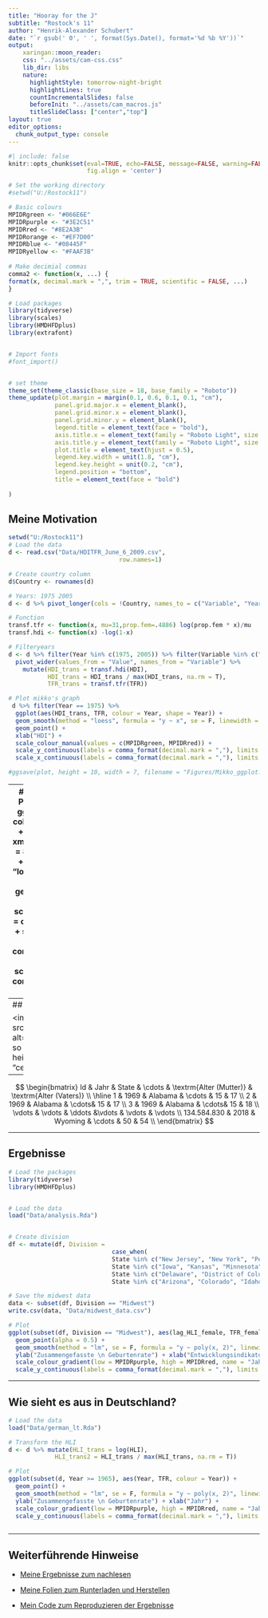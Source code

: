 ```yaml
---
title: "Hooray for the J"
subtitle: "Rostock's 11"
author: "Henrik-Alexander Schubert"
date: "`r gsub(' 0', ' ', format(Sys.Date(), format='%d %b %Y'))`"
output:
    xaringan::moon_reader:
    css: "../assets/cam-css.css"
    lib_dir: libs
    nature:
      highlightStyle: tomorrow-night-bright
      highlightLines: true
      countIncrementalSlides: false
      beforeInit: "../assets/cam_macros.js"
      titleSlideClass: ["center","top"]
layout: true
editor_options: 
  chunk_output_type: console
---
```


```r
#| include: false
knitr::opts_chunk$set(eval=TRUE, echo=FALSE, message=FALSE, warning=FALSE, dev = "svg", fig.height = 7, fig.width = 7,
                      fig.align = 'center')
```



```r
# Set the working directory
#setwd("U:/Rostock11")

# Basic colours
MPIDRgreen <- "#066E6E"
MPIDRpurple <- "#3E2C51"
MPIDRred <- "#8E2A3B"
MPIDRorange <- "#EF7D00"
MPIDRblue <- "#08445F"
MPIDRyellow <- "#FAAF3B"
  
# Make decimial commas
comma2 <- function(x, ...) {
format(x, decimal.mark = ",", trim = TRUE, scientific = FALSE, ...)
}

# Load packages
library(tidyverse)
library(scales)
library(HMDHFDplus)
library(extrafont)


# Import fonts
#font_import()


# set theme
theme_set(theme_classic(base_size = 18, base_family = "Roboto"))
theme_update(plot.margin = margin(0.1, 0.6, 0.1, 0.1, "cm"),
             panel.grid.major.x = element_blank(),
             panel.grid.minor.x = element_blank(),
             panel.grid.minor.y = element_blank(),
             legend.title = element_text(face = "bold"),
             axis.title.x = element_text(family = "Roboto Light", size = 14, hjust = 1),
             axis.title.y = element_text(family = "Roboto Light", size = 14, hjust = 1, angle = 0),
             plot.title = element_text(hjust = 0.5),
             legend.key.width = unit(1.8, "cm"),
             legend.key.height = unit(0.2, "cm"),
             legend.position = "bottom",
             title = element_text(face = "bold")
             
)

```


## Meine Motivation

```r

setwd("U:/Rostock11")
# Load the data
d <- read.csv("Data/HDITFR_June_6_2009.csv",
                               row.names=1)

# Create country column
d$Country <- rownames(d)

# Years: 1975 2005
d <- d %>% pivot_longer(cols = !Country, names_to = c("Variable", "Year"), values_to = "Value",  names_pattern = "([a-z]*[A-Z]*).([0-9]*)")

# Function
transf.tfr <- function(x, mu=31,prop.fem=.4886) log(prop.fem * x)/mu
transf.hdi <- function(x) -log(1-x)

# Filteryears
d <- d %>% filter(Year %in% c(1975, 2005)) %>% filter(Variable %in% c("HDI", "TFR")) %>% 
  pivot_wider(values_from = "Value", names_from = "Variable") %>%
    mutate(HDI_trans = transf.hdi(HDI),
           HDI_trans = HDI_trans / max(HDI_trans, na.rm = T), 
           TFR_trans = transf.tfr(TFR))

# Plot mikko's graph
 d %>% filter(Year == 1975) %>% 
  ggplot(aes(HDI_trans, TFR, colour = Year, shape = Year)) +
  geom_smooth(method = "loess", formula = "y ~ x", se = F, linewidth = 1.5) +
  geom_point() +
  xlab("HDI") +
  scale_colour_manual(values = c(MPIDRgreen, MPIDRred)) +
  scale_y_continuous(labels = comma_format(decimal.mark = ","), limits = c(1, 9)) +
  scale_x_continuous(labels = comma_format(decimal.mark = ","), limits = c(0, 1))

#ggsave(plot, height = 10, width = 7, filename = "Figures/Mikko_ggplot.pdf")
```

---
## Meine Motivation
```r
# Plot mikko's graph
 d %>% 
  ggplot(aes(HDI_trans, TFR, colour = Year, shape = Year)) +
  annotate(geom = "rect", xmin = 0.6, xmax = 0.7, ymax = 8.5, ymin = 1, alpha = 0.3) +
  geom_smooth(method = "loess", formula = "y ~ x", se = F, linewidth = 1.5) +
  geom_point( ) +
  xlab("HDI") +
  scale_colour_manual(values = c(MPIDRgreen, MPIDRred)) +
  scale_y_continuous(labels = comma_format(decimal.mark = ","), limits = c(1, 9)) +
  scale_x_continuous(labels = comma_format(decimal.mark = ","), limits = c(0, 1))

#ggsave(plot, height = 10, width = 7, filename = "Figures/Mikko_ggplot.pdf")
```

---
## Daten

<img src="Images\obama_certificate.jpg" alt="Upside-down sloths are so cute", width = "40%", height = "50%", class = "center" >



--

$$ 
\begin{bmatrix}
Id & Jahr & State & \cdots & \textrm{Alter (Mutter)} & \textrm{Alter (Vaters)}  \\
\hline
1 & 1969 & Alabama & \cdots & 15 & 17 \\
2 & 1969 & Alabama & \cdots& 15 & 17 \\
3 & 1969 & Alabama & \cdots& 15 & 18 \\
\vdots & \vdots  & \ddots &\vdots & \vdots & \vdots \\
134.584.830 & 2018 & Wyoming & \cdots & 50 & 54 \\
\end{bmatrix}
$$

---

## Ergebnisse

```r
# Load the packages
library(tidyverse)
library(HMDHFDplus)


# Load the data
load("Data/analysis.Rda")


# Create division
df <- mutate(df, Division = 
                             case_when(
                             State %in% c("New Jersey", "New York", "Pennsylvania", "Connecticut", "Maine", "Massachusetts", "New Hampshire", "Rhode Island", "Vermont") ~ "Northeast",
                             State %in% c("Iowa", "Kansas", "Minnesota", "Missouri", "Nebraska", "North Dakota", "South Dakota", "Indiana", "Illinois", "Michigan", "Ohio", "Wisconsin") ~ "Midwest", 
                             State %in% c("Delaware", "District of Columbia", "Florida", "Georgia", "Maryland", "North Carolina", "South Carolina", "Virginia", "West Virginia", "Alabama", "Kentucky", "Mississippi", "Tennessee", "Arkansas", "Louisiana", "Oklahoma", "Texas") ~ "South",
                             State %in% c("Arizona", "Colorado", "Idaho", "New Mexico", "Montana", "Utah", "Wyoming", "Nevada", "Alaska", "California", "Hawaii", "Oregon", "Washington") ~ "West"))

# Save the midwest data
data <- subset(df, Division == "Midwest")
write.csv(data, "Data/midwest_data.csv")

# Plot
ggplot(subset(df, Division == "Midwest"), aes(lag_HLI_female, TFR_female, colour = Year)) +
  geom_point(alpha = 0.5) +
  geom_smooth(method = "lm", se = F, formula = "y ~ poly(x, 2)", linewidth = 1.5, colour = MPIDRgreen) +
  ylab("Zusammengefasste \n Geburtenrate") + xlab("Entwicklungsindikator") +
  scale_colour_gradient(low = MPIDRpurple, high = MPIDRred, name = "Jahr") +
  scale_y_continuous(labels = comma_format(decimal.mark = ","), limits = c(1.25, 3)) 

```

---


## Wie sieht es aus in Deutschland?
```r
# Load the data
load("Data/german_lt.Rda")

# Transform the HLI
d <- d %>% mutate(HLI_trans = log(HLI),
             HLI_trans2 = HLI_trans / max(HLI_trans, na.rm = T))

# Plot
ggplot(subset(d, Year >= 1965), aes(Year, TFR, colour = Year)) +
  geom_point() +
  geom_smooth(method = "lm", se = F, formula = "y ~ poly(x, 2)", linewidth = 2, colour = MPIDRgreen) +
  ylab("Zusammengefasste \n Geburtenrate") + xlab("Jahr") +
  scale_colour_gradient(low = MPIDRpurple, high = MPIDRred, name = "Jahr") +
  scale_y_continuous(labels = comma_format(decimal.mark = ","), limits = c(1.25, 3)) 



```

---

## Weiterführende Hinweise

- [Meine Ergebnisse zum nachlesen](https://www.demogr.mpg.de/papers/working/wp-2023-022.pdf)

- [Meine Folien zum Runterladen und Herstellen](https://github.com/Henrik-Alexander/Rostock11)

- [Mein Code zum Reproduzieren der Ergebnisse](https://osf.io/mrzb5/?view_only=3c18e2dc1b034b6bb74c4b5ca74b4a53)